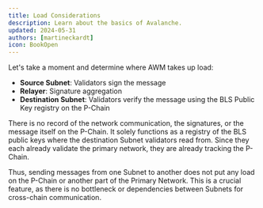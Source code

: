 ```yaml
---
title: Load Considerations
description: Learn about the basics of Avalanche.
updated: 2024-05-31
authors: [martineckardt]
icon: BookOpen
---
```


Let's take a moment and determine where AWM takes up load:

- **Source Subnet**: Validators sign the message
- **Relayer**: Signature aggregation
- **Destination Subnet**: Validators verify the message using the BLS Public Key registry on the P-Chain

There is no record of the network communication, the signatures, or the message itself on the P-Chain. It solely functions as a registry of the BLS public keys where the destination Subnet validators read from. Since they each already validate the primary network, they are already tracking the P-Chain.

Thus, sending messages from one Subnet to another does not put any load on the P-Chain or another part of the Primary Network. This is a crucial feature, as there is no bottleneck or dependencies between Subnets for cross-chain communication. 

